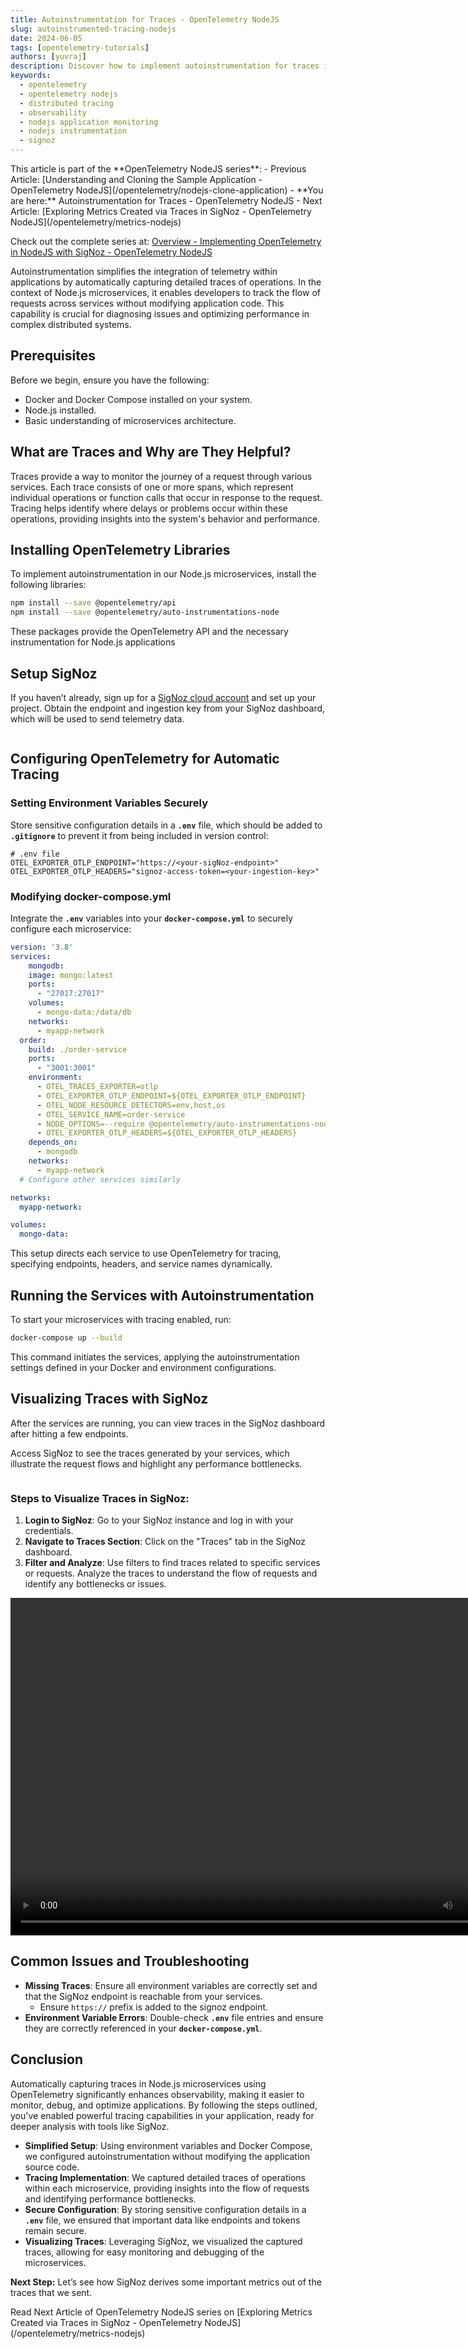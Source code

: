 ---
title: Autoinstrumentation for Traces - OpenTelemetry NodeJS
slug: autoinstrumented-tracing-nodejs
date: 2024-06-05
tags: [opentelemetry-tutorials]
authors: [yuvraj]
description: Discover how to implement autoinstrumentation for traces in Node.js microservices using OpenTelemetry and SigNoz. This guide simplifies telemetry integration, enabling developers to track requests across services without code modifications
keywords: 
  - opentelemetry
  - opentelemetry nodejs
  - distributed tracing
  - observability
  - nodejs application monitoring
  - nodejs instrumentation
  - signoz
---

<head>
  <link rel="canonical" href="https://signoz.io/opentelemetry/autoinstrumented-tracing-nodejs/"/>
</head>

<Admonition type="info">
This article is part of the **OpenTelemetry NodeJS series**:
- Previous Article: [Understanding and Cloning the Sample Application - OpenTelemetry NodeJS](/opentelemetry/nodejs-clone-application)
- **You are here:** Autoinstrumentation for Traces - OpenTelemetry NodeJS
- Next Article: [Exploring Metrics Created via Traces in SigNoz - OpenTelemetry NodeJS](/opentelemetry/metrics-nodejs)

Check out the complete series at: [Overview - Implementing OpenTelemetry in NodeJS with SigNoz - OpenTelemetry NodeJS](/opentelemetry/nodejs-tutorial-overview)
</Admonition>

Autoinstrumentation simplifies the integration of telemetry within applications by automatically capturing detailed traces of operations. In the context of Node.js microservices, it enables developers to track the flow of requests across services without modifying application code. This capability is crucial for diagnosing issues and optimizing performance in complex distributed systems.

## Prerequisites

Before we begin, ensure you have the following:

- Docker and Docker Compose installed on your system.
- Node.js installed.
- Basic understanding of microservices architecture.

## What are Traces and Why are They Helpful?

Traces provide a way to monitor the journey of a request through various services. Each trace consists of one or more spans, which represent individual operations or function calls that occur in response to the request. Tracing helps identify where delays or problems occur within these operations, providing insights into the system's behavior and performance.

## Installing OpenTelemetry Libraries

To implement autoinstrumentation in our Node.js microservices, install the following libraries:

```bash
npm install --save @opentelemetry/api
npm install --save @opentelemetry/auto-instrumentations-node
```

These packages provide the OpenTelemetry API and the necessary instrumentation for Node.js applications

## Setup SigNoz

If you haven’t already, sign up for a [SigNoz cloud account](https://signoz.io/teams/) and set up your project. Obtain the endpoint and ingestion key from your SigNoz dashboard, which will be used to send telemetry data.

<figure data-zoomable align='center'>
  <img className="box-shadowed-image"
  alt=""  
  src="/img/blog/2024/06/autoinstrumented-tracing-nodejs-setup-signoz.webp"
  />
</figure>

## Configuring OpenTelemetry for Automatic Tracing

### Setting Environment Variables Securely

Store sensitive configuration details in a **`.env`** file, which should be added to **`.gitignore`** to prevent it from being included in version control:

```
# .env file
OTEL_EXPORTER_OTLP_ENDPOINT="https://<your-sigNoz-endpoint>"
OTEL_EXPORTER_OTLP_HEADERS="signoz-access-token=<your-ingestion-key>"
```

### Modifying docker-compose.yml

Integrate the **`.env`** variables into your **`docker-compose.yml`** to securely configure each microservice:

```yaml
version: '3.8'
services:
	mongodb:
    image: mongo:latest
    ports:
      - "27017:27017"
    volumes:
      - mongo-data:/data/db
    networks:
      - myapp-network
  order:
    build: ./order-service
    ports:
      - "3001:3001"
    environment:
      - OTEL_TRACES_EXPORTER=otlp
      - OTEL_EXPORTER_OTLP_ENDPOINT=${OTEL_EXPORTER_OTLP_ENDPOINT}
      - OTEL_NODE_RESOURCE_DETECTORS=env,host,os
      - OTEL_SERVICE_NAME=order-service
      - NODE_OPTIONS=--require @opentelemetry/auto-instrumentations-node/register
      - OTEL_EXPORTER_OTLP_HEADERS=${OTEL_EXPORTER_OTLP_HEADERS}
    depends_on:
      - mongodb
    networks:
      - myapp-network
  # Configure other services similarly

networks:
  myapp-network:

volumes:
  mongo-data:
```

This setup directs each service to use OpenTelemetry for tracing, specifying endpoints, headers, and service names dynamically.

## Running the Services with Autoinstrumentation

To start your microservices with tracing enabled, run:

```bash
docker-compose up --build
```

This command initiates the services, applying the autoinstrumentation settings defined in your Docker and environment configurations.

## Visualizing Traces with SigNoz

After the services are running, you can view traces in the SigNoz dashboard after hitting a few endpoints.

Access SigNoz to see the traces generated by your services, which illustrate the request flows and highlight any performance bottlenecks.

<figure data-zoomable align='center'>
  <img className="box-shadowed-image"
  alt=""  
  src="/img/blog/2024/06/autoinstrumented-tracing-nodejs-visualizing-traces.webp"
  />
</figure>

### Steps to Visualize Traces in SigNoz:

1. **Login to SigNoz**: Go to your SigNoz instance and log in with your credentials.
2. **Navigate to Traces Section**: Click on the "Traces" tab in the SigNoz dashboard.
3. **Filter and Analyze**: Use filters to find traces related to specific services or requests. Analyze the traces to understand the flow of requests and identify any bottlenecks or issues.
    
<video width="820" height="540" controls>
<source src="/img/blog/2024/06/autoinstrumented-tracing-nodejs-steps-to-visualize.mov" type="video/mp4"/>
  Your browser does not support the video tag.
</video>
    

## Common Issues and Troubleshooting

- **Missing Traces**: Ensure all environment variables are correctly set and that the SigNoz endpoint is reachable from your services.
    - Ensure `https://` prefix is added to the signoz endpoint.
- **Environment Variable Errors**: Double-check **`.env`** file entries and ensure they are correctly referenced in your **`docker-compose.yml`**.

## Conclusion

Automatically capturing traces in Node.js microservices using OpenTelemetry significantly enhances observability, making it easier to monitor, debug, and optimize applications. By following the steps outlined, you've enabled powerful tracing capabilities in your application, ready for deeper analysis with tools like SigNoz.

- **Simplified Setup**: Using environment variables and Docker Compose, we configured autoinstrumentation without modifying the application source code.
- **Tracing Implementation**: We captured detailed traces of operations within each microservice, providing insights into the flow of requests and identifying performance bottlenecks.
- **Secure Configuration**: By storing sensitive configuration details in a **`.env`** file, we ensured that important data like endpoints and tokens remain secure.
- **Visualizing Traces**: Leveraging SigNoz, we visualized the captured traces, allowing for easy monitoring and debugging of the microservices.

**Next Step:** Let’s see how SigNoz derives some important metrics out of the traces that we sent.

<Admonition type="info">
Read Next Article of OpenTelemetry NodeJS series on [Exploring Metrics Created via Traces in SigNoz - OpenTelemetry NodeJS](/opentelemetry/metrics-nodejs)
</Admonition>